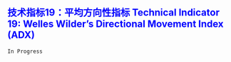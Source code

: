 ## [技术指标19：平均方向性指标 Technical Indicator 19: Welles Wilder’s Directional Movement Index (ADX)]{style="color:blue"}


`In Progress`
